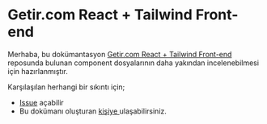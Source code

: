 
<Meta title="Start / Introduction" />


# Getir.com React + Tailwind Front-end

Merhaba, bu dokümantasyon <a href="https://github.com/tayfunerbilen/getir.com-react-tailwind">Getir.com React + Tailwind Front-end</a> reposunda bulunan component dosyalarının daha yakından incelenebilmesi için hazırlanmıştır.

Karşılaşılan herhangi bir sıkıntı için;

<ul>
  <li> <a href="https://github.com/tayfunerbilen/getir.com-react-tailwind/issues">Issue</a> açabilir </li>
  <li> Bu dokümanı oluşturan <a target="_blank" href="https://twitter.com/SevimliSleyman"> kişiye </a> ulaşabilirsiniz. </li>
</ul>